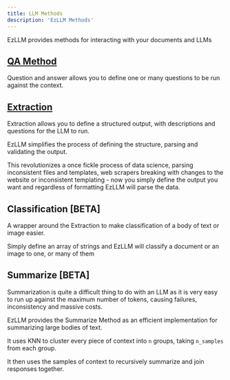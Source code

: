 ```yaml
---
title: LLM Methods
description: 'EzLLM Methods'
---
```


EzLLM provides methods for interacting with your documents and LLMs


## [QA Method](<./QA>)
Question and answer allows you to define one or many questions to be run against the context.


## [Extraction](<./Extract>)
Extraction allows you to define a structured output, with descriptions and questions for the LLM to run.

EzLLM simplifies the process of defining the structure, parsing and validating the output.

This revolutionizes a once fickle process of data science, parsing inconsistent files and templates, web scrapers breaking with changes to the website or inconsistent templating - now you simply define the output you want and regardless of formatting EzLLM will parse the data.


## Classification [BETA]
A wrapper around the Extraction to make classification of a body of text or image easier.

Simply define an array of strings and EzLLM will classify a document or an image to one, or many of them


## Summarize [BETA]
Summarization is quite a difficult thing to do with an LLM as it is very easy to run up against the maximum number of tokens, causing failures, inconsistency and massive costs.

EzLLM provides the Summarize Method as an efficient implementation for summarizing large bodies of text.

It uses KNN to cluster every piece of context into `n` groups, taking `n_samples` from each group.

It then uses the samples of context to recursively summarize and join responses together.
